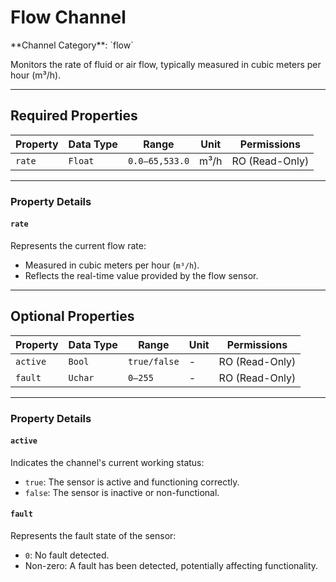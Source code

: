 
# Flow Channel

<Callout type="info">
	**Channel Category**: `flow`
</Callout>

Monitors the rate of fluid or air flow, typically measured in cubic meters per hour (m³/h).

---

## Required Properties

| **Property** | **Data Type** | **Range**      | **Unit** | **Permissions** |
|--------------|---------------|----------------|----------|-----------------|
| `rate`       | `Float`       | `0.0–65,533.0` | m³/h     | RO (Read-Only)  |

---

### Property Details

#### `rate`

Represents the current flow rate:

- Measured in cubic meters per hour (`m³/h`).
- Reflects the real-time value provided by the flow sensor.

---

## Optional Properties

| **Property** | **Data Type** | **Range**    | **Unit** | **Permissions** |
|--------------|---------------|--------------|----------|-----------------|
| `active`     | `Bool`        | `true/false` | -        | RO (Read-Only)  |
| `fault`      | `Uchar`       | `0–255`      | -        | RO (Read-Only)  |

---

### Property Details

#### `active`

Indicates the channel's current working status:

- `true`: The sensor is active and functioning correctly.
- `false`: The sensor is inactive or non-functional.

#### `fault`

Represents the fault state of the sensor:

- `0`: No fault detected.
- Non-zero: A fault has been detected, potentially affecting functionality.
